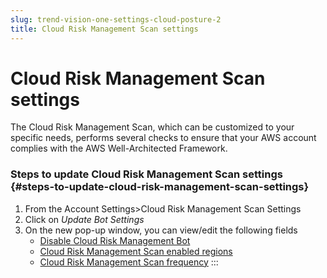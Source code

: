 ```yaml
---
slug: trend-vision-one-settings-cloud-posture-2
title: Cloud Risk Management Scan settings
---
```

# Cloud Risk Management Scan settings

The Cloud Risk Management Scan, which can be customized to your specific needs, performs several checks to ensure that your AWS account complies with the AWS Well-Architected Framework.

### Steps to update Cloud Risk Management Scan settings {#steps-to-update-cloud-risk-management-scan-settings}

1.  From the Account Settings\>Cloud Risk Management Scan Settings
2.  Click on *Update Bot Settings*
3.  On the new pop-up window, you can view/edit the following fields
    - [Disable Cloud Risk Management Bot](disable.mdx)
    - [Cloud Risk Management Scan enabled regions](enabled-regions.mdx)
    - [Cloud Risk Management Scan frequency](frequency.mdx)
:::
